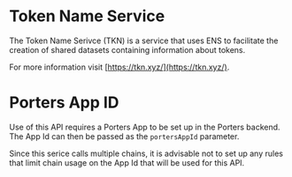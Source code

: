 # Token Name Service

The Token Name Serivce (TKN) is a service that uses ENS to facilitate the creation of shared datasets containing information about tokens.

For more information visit [https://tkn.xyz/](https://tkn.xyz/).

# Porters App ID

Use of this API requires a Porters App to be set up in the Porters backend. The App Id can then be passed as the `portersAppId` parameter.

Since this serice calls multiple chains, it is advisable not to set up any rules that limit chain usage on the App Id that will be used for this API.